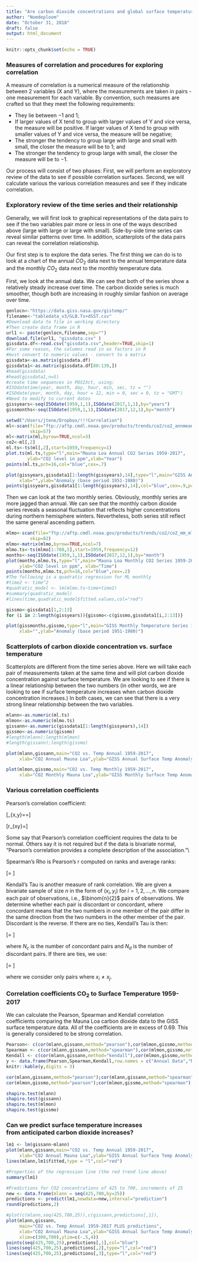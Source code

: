 ```yaml
---
title: "Are carbon dioxide concentrations and global surface temperatures correlated?"
author: "Nomdeploom"
date: "October 31, 2018"
draft: false
output: html_document
---
```


```r
knitr::opts_chunk$set(echo = TRUE)
```
### Measures of correlation and procedures for exploring correlation

A measure of correlation is a numerical measure of the relationship between 2 variables (X and Y), where the measurements are taken in pairs - one measurement for each variable. By convention, such measures are crafted so that they meet the following requirements:
 

* They lie between $-1$ and $1$;
* If larger values of X tend to group with larger values of Y and vice versa, the measure will be positive. If larger values of X tend to group with smaller values of Y and vice versa, the measure will be negative;
* The stronger the tendency to group large with large and small with small, the closer the measure will be to $1$; and 
* The stronger the tendency to group large with small, the closer the measure will be to $-1$.

Our process will consist of two phases: First, we will perform an exploratory review of the data to see if possible correlation surfaces. Second, we will calculate various the various correlation measures and see if they indicate correlation.


### Exploratory review of the time series and their relationship

Generally, we will first look to graphical representations of the data pairs to see if the two variables pair more or less in one of the ways described above (large with large or large with small). Side-by-side time series can reveal similar patterns over time. In addition, scatterplots of the data pairs can reveal the correlation relationship.

Our first step is to explore the data series. The first thing we can do is to look at a chart of the annual $CO_2$ data next to the annual temperature data and the monthly $CO_2$ data next to the monthly temperature data.

First, we look at the annual data. We can see that both of the series show a relatively steady increase over time. The carbon dioxide series is much smoother, though both are increasing in roughly similar fashion on average over time.

```r
genlocn<-"https://data.giss.nasa.gov/gistemp/"
filename<-"tabledata_v3/GLB.Ts+dSST.csv"
#Download data to file in working directory
#Then create data frame in R
url1 <- paste(genlocn,filename,sep="")
download.file(url1, "gissdata.csv" )
gissdata.df<-read.csv("gissdata.csv",header=TRUE,skip=1)
#For some reason, the columns read in as factors in R
#must convert to numeric values - convert to a matrix
gissdata<-as.matrix(gissdata.df)
gissdata1<-as.matrix(gissdata.df[80:139,])
#head(gissdata)
#head(gissdata1,n=5)
#create time sequences in POSIXct, using:
#ISOdatetime(year, month, day, hour, min, sec, tz = "")
#ISOdate(year, month, day, hour = 12, min = 0, sec = 0, tz = "GMT")
#Need to modify to current dates
gissyears<-seq(ISOdate(1959,1,1),ISOdate(2017,1,1),by="years")
gissmonths<-seq(ISOdate(1959,1,1),ISOdate(2017,12,1),by="month")
```

```r
setwd("/Users/jtene/Dropbox/!!!Correlation")
ml<-scan(file="ftp://aftp.cmdl.noaa.gov/products/trends/co2/co2_annmean_mlo.txt",
         skip=57)
ml<-matrix(ml,byrow=TRUE,ncol=3)
co2<-ml[,2]
ml.ts<-ts(ml[,2],start=1959,frequency=1)
plot.ts(ml.ts,type="l",main="Mauna Loa Annual CO2 Series 1959-2017",
        ylab="CO2 level in ppm",xlab="Year")
points(ml.ts,pch=16,col="blue",cex=.7)
```



```r
plot(gissyears,gissdata1[1:length(gissyears),14],type="l",main="GISS Annual Temperature Series 1959-2017",
     xlab="",ylab="Anomaly (base period 1951-1980)")
points(gissyears,gissdata1[1:length(gissyears),14],col="blue",cex=.9,pch=20)
```


Then we can look at the two monthly series. Obviously, monthly series are more jagged than annual. We can see that the monthly carbon dioxide series reveals a seasonal fluctuation that reflects higher concentrations during northern hemisphere winters. Nevertheless, both series still reflect the same general ascending pattern.

```r
mlmo<-scan(file="ftp://aftp.cmdl.noaa.gov/products/trends/co2/co2_mm_mlo.txt",
         skip=82)
mlmo<-matrix(mlmo,byrow=TRUE,ncol=7)
mlmo.ts<-ts(mlmo[1:708,5],start=1959,frequency=12)
months<-seq(ISOdate(1959,1,1),ISOdate(2017,12,1),by="month")
plot(months,mlmo.ts,type="l",main="Mauna Loa Monthly CO2 Series 1959-2017", 
     ylab="CO2 level in ppm", xlab="Time")
points(months,mlmo.ts,pch=16,col="blue",cex=.2)
#The following is a quadratic regression for ML monthly
#time2 <- time^2
#quadratic_model <- lm(mlmo.ts~time+time2)
#summary(quadratic_model)
#lines(time,quadratic_model$fitted.values,col="red")
```


```r
gissmo<-gissdata1[1,2:13]
for (i in 2:length(gissyears)){gissmo<-c(gissmo,gissdata1[i,2:13])}

plot(gissmonths,gissmo,type="l",main="GISS Monthly Temperature Series 1959-2017",
     xlab="",ylab="Anomaly (base period 1951-1980)")
```

### Scatterplots of carbon dioxide concentration vs. surface temperature

Scatterplots are different from the time series above. Here we will take each pair of measurements taken at the same time and will plot carbon dioxide concentration against surface temperature. We are looking to see if there is a linear relationship between the two numbers (in other words, we are looking to see if surface temperature increases when carbon dioxide concentration increases.) In both cases, we can see that there is a very strong linear relationship between the two variables.


```r
mlann<-as.numeric(ml.ts)
mlmon<-as.numeric(mlmo.ts)
gissann<-as.numeric(gissdata1[1:length(gissyears),14])
gissmo<-as.numeric(gissmo)
#length(mlann);length(mlmon)
#length(gissann);length(gissmo)
```




```r
plot(mlann,gissann,main="CO2 vs. Temp Annual 1959-2017",
     xlab="CO2 Annual Mauna Loa",ylab="GISS Annual Surface Temp Anomaly")
```

```r
plot(mlmon,gissmo,main="CO2 vs. Temp Monthly 1959-2017",
     xlab="CO2 Monthly Mauna Loa",ylab="GISS Monthly Surface Temp Anomaly")
```


### Various correlation coefficients

Pearson's correlation coefficient:


\[\rho_{x,y}=\frac{\sigma_{xy}}{\sigma_x \sigma_y}=\frac{E[(X-\mu_x)(Y-\mu_y)]}{\sigma_x \sigma_y}\]

\[r_{xy}=\frac{\sum_{i=1}^n (x_i-\bar{x})(y_i-\bar{y})}{\sqrt{\sum_{i=1}^n (x_i-\bar{x})^2\sum_{i=1}^n (y_i-\bar{y})^2}}\]

Some say that Pearson's correlation coefficient requires the data to be normal. Others say it is not required but if the data is bivariate normal, "Pearson's correlation provides a complete description of the association."\\


Spearman's Rho is Pearson's r computed on ranks and average ranks:

\[\rho = \frac{\sum_{i=1}^n R(X_i)R(Y_i)-n(\frac{n+1}{2})^2}{(\sum_{i=1}^n R(X_i)^2-n(\frac{n+1}{2})^2)^{\frac{1}{2}} (\sum_{i=1}^n R(Y_i)^2-n(\frac{n+1}{2})^2)^{\frac{1}{2}}}   \]

Kendall's Tau is another measure of rank correlation. We are given a bivariate sample of size $n$ in the form of $(x_i,y_i)$ for $i=1,2,\dots,n$. We compare each pair of observations, i.e., $\binom{n}{2}$ pairs of observations. We determine whether each pair is discordant or concordant, where concordant means that the two numbers in one member of the pair differ in the same direction from the two numbers in the other member of the pair. Discordant is the reverse. If there are no ties, Kendall's Tau is then:


\[\tau = \frac{N_c-N_d}{n(n-1)/2}  \]

where $N_c$ is the number of concordant pairs and $N_d$ is the number of discordant pairs. If there are ties, we use:

\[\tau = \frac{N_c-N_d}{N_c+N_d}  \]

where we consider only pairs where $x_i \neq x_j$.

### Correlation coefficients CO$_2$ to Surface Temperature 1959-2017

We can calculate the Pearson, Spearman and Kendall correlation coefficients comparing the Mauna Loa carbon dioxide data to the GISS surface temperature data. All of the coefficients are in excess of 0.69. This is generally considered to be strong correlation.

```r
Pearson<- c(cor(mlann,gissann,method="pearson"),cor(mlmon,gissmo,method="pearson"))
Spearman <- c(cor(mlann,gissann,method="spearman"),cor(mlmon,gissmo,method="spearman"))
Kendall <- c(cor(mlann,gissann,method="kendall"),cor(mlmon,gissmo,method="kendall"))
y <- data.frame(Pearson,Spearman,Kendall,row.names = c("Annual Data","Monthly Data"))
knitr::kable(y,digits = 3)
```






```r
cor(mlann,gissann,method="pearson");cor(mlann,gissann,method="spearman");cor(mlann,gissann,method="kendall")
cor(mlmon,gissmo,method="pearson");cor(mlmon,gissmo,method="spearman");cor(mlmon,gissmo,method="kendall")
```

```r
shapiro.test(mlann)
shapiro.test(gissann)
shapiro.test(mlmon)
shapiro.test(gissmo)
```

### Can we predict surface temperature increases </br>from anticipated carbon dioxide increases?

```r
lm1 <- lm(gissann~mlann)
plot(mlann,gissann,main="CO2 vs. Temp Annual 1959-2017",
     xlab="CO2 Annual Mauna Loa",ylab="GISS Annual Surface Temp Anomaly")
lines(mlann,lm1$fitted,type = "l",col="red")
```

```r
#Properties of the regression line (the red trend line above)
summary(lm1)
```

```r
#Predictions for CO2 concentrations of 425 to 700, increments of 25
new <- data.frame(mlann = seq(425,700,by=25))
predictions <- predict(lm1,newdata=new,interval="prediction")
round(predictions,2)
```
```r
#plot(c(mlann,seq(425,700,25)),c(gissann,predictions[,1]),
plot(mlann,gissann,
     main="CO2 vs. Temp Annual 1959-2017 PLUS predictions",
     xlab="CO2 Annual Mauna Loa",ylab="GISS Annual Surface Temp Anomaly",
     xlim=c(300,700),ylim=c(-.5,4))
points(seq(425,700,25),predictions[,1],col="blue")
lines(seq(425,700,25),predictions[,2],type="l",col="red")
lines(seq(425,700,25),predictions[,3],type="l",col="red")
```

